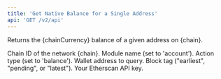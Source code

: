 ```yaml
---
title: 'Get Native Balance for a Single Address'
api: 'GET /v2/api'
---
```



Returns the {chainCurrency} balance of a given address on {chain}.

  <ParamField query="chainid" type="string" initialValue="somevalue" placeholder="test">
    Chain ID of the network {chain}.
  </ParamField>
  <ParamField query="module" type="string" initialValue="account">
    Module name (set to 'account').
  </ParamField>
  <ParamField query="action" type="string" initialValue="balance">
    Action type (set to 'balance').
  </ParamField>
  <ParamField query="address" type="string" initialValue="0xde0b295669a9fd93d5f28d9ec85e40f4cb697bae">
    Wallet address to query.
  </ParamField>
  <ParamField query="tag" type="string" initialValue="latest">
    Block tag ("earliest", "pending", or "latest").
  </ParamField>
  <ParamField query="apikey" type="string">
    Your Etherscan API key.
  </ParamField>

